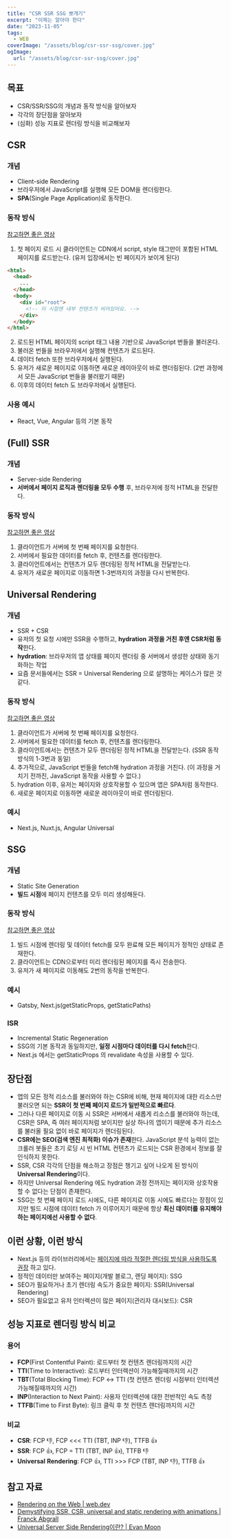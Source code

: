 ```yaml
---
title: "CSR SSR SSG 뽀개기"
excerpt: "이제는 알아야 한다"
date: "2023-11-05"
tags:
  - WEB
coverImage: "/assets/blog/csr-ssr-ssg/cover.jpg"
ogImage:
  url: "/assets/blog/csr-ssr-ssg/cover.jpg"
---
```


## 목표

- CSR/SSR/SSG의 개념과 동작 방식을 알아보자
- 각각의 장단점을 알아보자
- (심화) 성능 지표로 렌더링 방식을 비교해보자

## CSR

### 개념

- Client-side Rendering
- 브라우저에서 JavaScript를 실행해 모든 DOM을 렌더링한다.
- **SPA**(Single Page Application)로 동작한다.

### 동작 방식

[참고하면 좋은 영상](https://youtu.be/4-Lel1oaV7M?si=36cLtt2deTsEE4Rg)

1. 첫 페이지 로드 시 클라이언트는 CDN에서 script, style 태그만이 포함된 HTML 페이지를 로드받는다. (유저 입장에서는 빈 페이지가 보이게 된다)

```html
<html>
  <head>
    ...
  </head>
  <body>
    <div id="root">
      <!-- 이 시점엔 내부 컨텐츠가 비어있어요. -->
    </div>
  </body>
</html>
```

2. 로드된 HTML 페이지의 script 태그 내용 기반으로 JavaScript 번들을 불러온다.
3. 불러온 번들을 브라우저에서 실행해 컨텐츠가 로드된다.
4. 데이터 fetch 또한 브라우저에서 실행된다.
5. 유저가 새로운 페이지로 이동하면 새로운 레이아웃이 바로 렌더링된다. (2번 과정에서 모든 JavaScript 번들을 불러왔기 때문)
6. 이후의 데이터 fetch 도 브라우저에서 실행된다.

### 사용 예시

- React, Vue, Angular 등의 기본 동작

## (Full) SSR

### 개념

- Server-side Rendering
- **서버에서 페이지 로직과 렌더링을 모두 수행** 후, 브라우저에 정적 HTML을 전달한다.

### 동작 방식

[참고하면 좋은 영상](https://www.youtube.com/watch?v=0bvo6UKkNDA)

1. 클라이언트가 서버에 첫 번째 페이지를 요청한다.
2. 서버에서 필요한 데이터를 fetch 후, 컨텐츠를 렌더링한다.
3. 클라이언트에서는 컨텐츠가 모두 렌더링된 정적 HTML을 전달받는다.
4. 유저가 새로운 페이지로 이동하면 1-3번까지의 과정을 다시 반복한다.

## Universal Rendering

### 개념

- SSR + CSR
- 유저의 첫 요청 시에만 SSR을 수행하고, **hydration 과정을 거친 후엔 CSR처럼 동작**한다.
- **hydration**: 브라우저의 앱 상태를 페이지 렌더링 중 서버에서 생성한 상태와 동기화하는 작업
- 요즘 문서들에서는 SSR = Universal Rendering 으로 설명하는 케이스가 많은 것 같다.

### 동작 방식

[참고하면 좋은 영상](https://youtu.be/y5CpKiH-3J8?si=e4GELWxwqyi-VIuW)

1. 클라이언트가 서버에 첫 번째 페이지를 요청한다.
2. 서버에서 필요한 데이터를 fetch 후, 컨텐츠를 렌더링한다.
3. 클라이언트에서는 컨텐츠가 모두 렌더링된 정적 HTML을 전달받는다. (SSR 동작 방식의 1-3번과 동일)
4. 추가적으로, JavaScript 번들을 fetch해 hydration 과정을 거친다. (이 과정을 거치기 전까진, JavaScript 동작을 사용할 수 없다.)
5. hydration 이후, 유저는 페이지와 상호작용할 수 있으며 앱은 SPA처럼 동작한다.
6. 새로운 페이지로 이동하면 새로운 레이아웃이 바로 렌더링된다.

### 예시

- Next.js, Nuxt.js, Angular Universal

## SSG

### 개념

- Static Site Generation
- **빌드 시점**에 페이지 컨텐츠를 모두 미리 생성해둔다.

### 동작 방식

[참고하면 좋은 영상](https://www.youtube.com/watch?v=1zhT23VDVDc)

1. 빌드 시점에 렌더링 및 데이터 fetch를 모두 완료해 모든 페이지가 정적인 상태로 존재한다.
2. 클라이언트는 CDN으로부터 미리 렌더링된 페이지를 즉시 전송한다.
3. 유저가 새 페이지로 이동해도 2번의 동작을 반복한다.

### 예시

- Gatsby, Next.js(getStaticProps, getStaticPaths)

### ISR

- Incremental Static Regeneration
- SSG의 기본 동작과 동일하지만, **일정 시점마다 데이터를 다시 fetch**한다.
- Next.js 에서는 getStaticProps 의 revalidate 속성을 사용할 수 있다.

## 장단점

- 앱의 모든 정적 리소스를 불러와야 하는 CSR에 비해, 현재 페이지에 대한 리소스만 불러오면 되는 **SSR이 첫 번째 페이지 로드가 일반적으로 빠르다**.
- 그러나 다른 페이지로 이동 시 SSR은 서버에서 새롭게 리소스를 불러와야 하는데, CSR은 SPA, 즉 여러 페이지처럼 보이지만 실상 하나의 앱이기 때문에 추가 리소스를 불러올 필요 없이 바로 페이지가
  렌더링된다.
- **CSR에는 SEO(검색 엔진 최적화) 이슈가 존재**한다. JavaScript 분석 능력이 없는 크롤러 봇들은 초기 로딩 시 빈 HTML 컨텐츠가 로드되는 CSR 환경에서 정보를 잘 인식하지 못한다.
- SSR, CSR 각각의 단점을 해소하고 장점은 챙기고 싶어 나오게 된 방식이 **Universal Rendering**이다.
- 하지만 Universal Rendering 에도 hydration 과정 전까지는 페이지와 상호작용할 수 없다는 단점이 존재한다.
- SSG는 첫 번째 페이지 로드 시에도, 다른 페이지로 이동 시에도 빠르다는 장점이 있지만 빌드 시점에 데이터 fetch 가 이루어지기 때문에 항상 **최신 데이터를 유지해야 하는 페이지에선 사용할 수 없다**.

## 이런 상황, 이런 방식

- Next.js 등의
  라이브러리에서는 [페이지에 따라 적절한 렌더링 방식을 사용하도록 권장](https://nextjs.org/learn-pages-router/foundations/how-nextjs-works/rendering)
  하고 있다.
- 정적인 데이터만 보여주는 페이지(개발 블로그, 랜딩 페이지): SSG
- SEO가 필요하거나 초기 렌더링 속도가 중요한 페이지: SSR(Universal Rendering)
- SEO가 필요없고 유저 인터렉션이 많은 페이지(관리자 대시보드): CSR

## 성능 지표로 렌더링 방식 비교

### 용어

- **FCP**(First Contentful Paint): 로드부터 첫 컨텐츠 렌더링까지의 시간
- **TTI**(Time to Interactive): 로드부터 인터렉션이 가능해질때까지의 시간
- **TBT**(Total Blocking Time): FCP ↔ TTI (첫 컨텐츠 렌더링 시점부터 인터렉션 가능해질때까지의 시간)
- **INP**(Interaction to Next Paint): 사용자 인터렉션에 대한 전반적인 속도 측정
- **TTFB**(Time to First Byte): 링크 클릭 후 첫 컨텐츠 렌더링까지의 시간

### 비교

- **CSR**: FCP 👎, FCP &lt;&lt;&lt; TTI (TBT, INP 👎), TTFB 👍
- **SSR**: FCP 👍, FCP = TTI (TBT, INP 👍), TTFB 👎
- **Universal** **Rendering**: FCP 👍, TTI >>> FCP (TBT, INP 👎), TTFB 👍

## 참고 자료

- [Rendering on the Web | web.dev](https://web.dev/articles/rendering-on-the-web?hl=ko)
- [Demystifying SSR, CSR, universal and static rendering with animations | Franck Abgrall](https://dev.to/kefranabg/demystifying-ssr-csr-universal-and-static-rendering-with-animations-m7d?fbclid=IwAR31N68HLXa8lDnC3iOa7wsuQ4cDZBlKaUOgG_Fk7DovME2VYlG3ABtcczM)
- [Universal Server Side Rendering이란? | Evan Moon](https://evan-moon.github.io/2018/09/25/universal-ssr/#%EC%83%88%EB%A1%9C%EC%9A%B4-%EA%B0%9C%EB%85%90%EC%9D%98-server-side-rendering%EC%9D%98-%EB%93%B1%EC%9E%A5)
